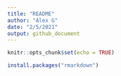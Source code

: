 ```yaml
---
title: "README"
author: "Alex G"
date: "2/5/2021"
output: github_document
---
```


```r
knitr::opts_chunk$set(echo = TRUE)
```

```r
install.packages("rmarkdown")
```

